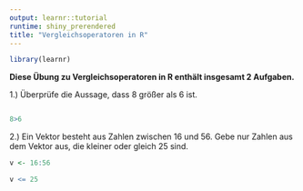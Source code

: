 ```yaml
---
output: learnr::tutorial
runtime: shiny_prerendered
title: "Vergleichsoperatoren in R"
---
```

```r
library(learnr)
```
**Diese Übung zu Vergleichsoperatoren in R enthält insgesamt 2 Aufgaben.**

1.) Überprüfe die Aussage, dass 8 größer als 6 ist.
```r

```

```r
8>6
```

2.) Ein Vektor besteht aus Zahlen zwischen 16 und 56. Gebe nur Zahlen aus dem Vektor aus, die kleiner oder gleich 25 sind.
```r
v <- 16:56
```

```r
v <= 25
```